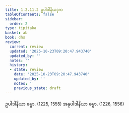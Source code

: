 ```yaml
---
title: 1.2.11.2 ဥပါဒါနိယဒုက
tableOfContents: false
sidebar:
  order: 2
type: tipitaka
basket: ab
book: dhs
review:
  current: review
  updated: '2025-10-23T09:20:47.943740'
  updated_by: ''
  notes: ''
  history:
  - state: review
    date: '2025-10-23T09:20:47.943740'
    updated_by: ''
    notes: ''
    previous_state: draft
---
```



<ReviewStatus review={frontmatter.review} showDetails={true} />

<HypothesisAnnotation frontmatter={frontmatter} />

<DynamicBreadcrumb />

<Division number="92" book="dhs" e="ch" v="29" p="12">

<Paragraph number="217" book="dhs">
ဥပါဒါနိယာ ဓမ္မာ. (<Emphasis>1225, 1555</Emphasis>)
</Paragraph>

<Paragraph number="218" book="dhs">
အနုပါဒါနိယာ ဓမ္မာ. (<Emphasis>1226, 1556</Emphasis>)
</Paragraph>
</Division>